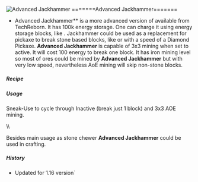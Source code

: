 ![Advanced Jackhammer](/mods/techreborn/advanced_jackhammer.png) =======Advanced Jackhammer=======


- Advanced Jackhammer** is a more advanced version of
        <Mcitem id="techreborn:basic_jackhammer"/>
        available from TechReborn. It has 100k energy storage. One can
        charge it using energy storage blocks, like
        <Mcitem id="techreborn:battery_box"/>.
        Jackhammer could be used as a replacement for pickaxe to break
        stone based blocks, like
        <Mcitem id="minecraft:stone"/> or
        <Mcitem id="minecraft:cobblestone"/> with a
        speed of a Diamond Pickaxe. **Advanced Jackhammer** is
        capable of 3x3 mining when set to active. It will cost 100
        energy to break one block. It has iron mining level so most of
        ores could be mined by **Advanced Jackhammer** but with very
        low speed, nevertheless AoE mining will skip non-stone blocks.

##### Recipe

<Recipe recipe=" input minecraft:diamond techreborn:basic_jackhammer
minecraft:diamond input techreborn:titanium_ingot
techreborn:lithium_battery techreborn:titanium_ingot input air
minecraft:diamond air output techreborn:advanced_jackhammer
"/>

##### Usage

Sneak-Use to cycle through Inactive (break just 1 block) and 3x3 AOE
mining.

\\\\

Besides main usage as stone chewer **Advanced Jackhammer** could be
used in crafting. <Recipe recipe=" input techreborn:iridium_nugget
techreborn:advanced_jackhammer techreborn:iridium_nugget input
techreborn:overclocker_upgrade techreborn:energy_flow_chip
techreborn:overclocker_upgrade input air techreborn:iridium_alloy_plate
air output techreborn:industrial_jackhammer "/>

##### History

* Updated for 1.16 version`
